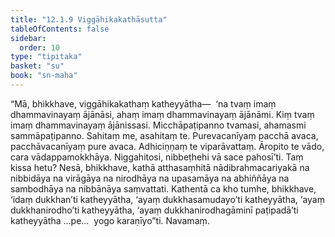 ```yaml
---
title: "12.1.9 Viggāhikakathāsutta"
tableOfContents: false
sidebar:
  order: 10
type: "tipitaka"
basket: "su"
book: "sn-maha"
---
```



<DynamicBreadcrumb />

<Division number="1079" book="sn-maha">

<Paragraph number="2196" book="sn-maha">
“Mā, bhikkhave, viggāhikakathaṃ katheyyātha—  ‘na tvaṃ imaṃ dhammavinayaṃ ājānāsi, ahaṃ imaṃ dhammavinayaṃ ājānāmi. Kiṃ tvaṃ imaṃ dhammavinayaṃ ājānissasi. Micchāpaṭipanno tvamasi, ahamasmi sammāpaṭipanno. Sahitaṃ me, asahitaṃ te. Purevacanīyaṃ pacchā avaca, pacchāvacanīyaṃ pure avaca. Adhiciṇṇaṃ te viparāvattaṃ. Āropito te vādo, cara vādappamokkhāya. Niggahitosi, nibbeṭhehi vā sace pahosī’ti. Taṃ kissa hetu? Nesā, bhikkhave, kathā atthasaṃhitā nādibrahmacariyakā na nibbidāya na virāgāya na nirodhāya na upasamāya na abhiññāya na sambodhāya na nibbānāya saṃvattati.
</Paragraph>

<Paragraph number="2197" book="sn-maha">
Kathentā ca kho tumhe, bhikkhave, ‘idaṃ dukkhan’ti katheyyātha, ‘ayaṃ dukkhasamudayo’ti katheyyātha, ‘ayaṃ dukkhanirodho’ti katheyyātha, ‘ayaṃ dukkhanirodhagāminī paṭipadā’ti katheyyātha …pe…  yogo karaṇīyo”ti.

</Paragraph>
</Division>

<Paragraph number="2198" type="center" book="sn-maha">
Navamaṃ.
</Paragraph>